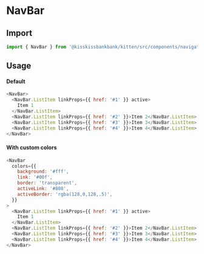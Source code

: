 
<Meta title="Navigation/NavBar" component={NavBar} />

# NavBar

## Import

```js
import { NavBar } from '@kisskissbankbank/kitten/src/components/navigation/nav-bar'
```

## Usage

<Canvas>
  <Story name="NavBar" story={stories.Default} />
</Canvas>

#### Default

```js
<NavBar>
  <NavBar.ListItem linkProps={{ href: '#1' }} active>
    Item 1
  </NavBar.ListItem>
  <NavBar.ListItem linkProps={{ href: '#2' }}>Item 2</NavBar.ListItem>
  <NavBar.ListItem linkProps={{ href: '#3' }}>Item 3</NavBar.ListItem>
  <NavBar.ListItem linkProps={{ href: '#4' }}>Item 4</NavBar.ListItem>
</NavBar>
```

#### With custom colors

```js
<NavBar
  colors={{
    background: '#fff',
    link: '#00f',
    border: 'transparent',
    activeLink: '#808',
    activeBorder: 'rgba(128,0,128,.5)',
  }}
>
  <NavBar.ListItem linkProps={{ href: '#1' }} active>
    Item 1
  </NavBar.ListItem>
  <NavBar.ListItem linkProps={{ href: '#2' }}>Item 2</NavBar.ListItem>
  <NavBar.ListItem linkProps={{ href: '#3' }}>Item 3</NavBar.ListItem>
  <NavBar.ListItem linkProps={{ href: '#4' }}>Item 4</NavBar.ListItem>
</NavBar>
```
